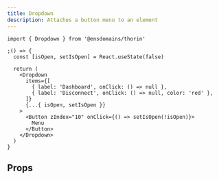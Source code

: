 ```yaml
---
title: Dropdown
description: Attaches a button menu to an element
---
```


```tsx
import { Dropdown } from '@ensdomains/thorin'
```

```tsx live=true minHeight=300px
;() => {
  const [isOpen, setIsOpen] = React.useState(false)

  return (
    <Dropdown
      items={[
        { label: 'Dashboard', onClick: () => null },
        { label: 'Disconnect', onClick: () => null, color: 'red' },
      ]}
      {...{ isOpen, setIsOpen }}
    >
      <Button zIndex="10" onClick={() => setIsOpen(!isOpen)}>
        Menu
      </Button>
    </Dropdown>
  )
}
```

## Props

<PropsTable sourceLink={sourceLink} types={types} />
